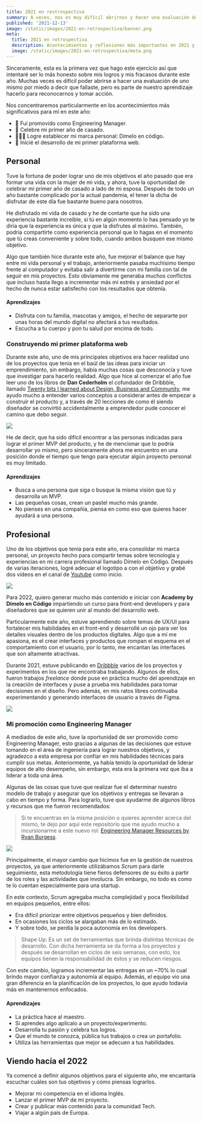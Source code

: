 ```yaml
---
title: 2021 en restrospectiva
summary: A veces, nos es muy difícil abrirnos y hacer una evaluación de nosotros mismos, ahora que está por terminar el año te comparto un poco sobre mis logros y errores que sucedieron durante 2021.
published: '2021-12-13'
image: /static/images/2021-en-retrospectiva/banner.png
meta:
  title: 2021 en retrospectiva
  description: Acontecimientos y reflexiones más importantes en 2021 y una mirada al 2022
  image: /static/images/2021-en-retrospectiva/meta.png
---
```

Sinceramente, esta es la primera vez que hago este ejercicio así que intentaré ser lo más honesto sobre  mis logros y mis fracasos durante este año. Muchas veces es difícil poder abrirse a hacer una evaluación de uno mismo por miedo a decir que fallaste, pero es parte de nuestro aprendizaje hacerlo para reconocernos y tomar acción.

Nos concentraremos particularmente en los acontecimientos más significativos para mí en este año:

- 🚀  Fuí promovido como Engineering Manager.
- 🥂  Celebre mi primer año de casado.
- 👨🏽‍💻  Logre establecer mi marca personal: Dímelo en código.
- 🌱  Inicié el desarrollo de mi primer plataforma web.

## Personal
Tuve la fortuna de poder lograr uno de mis objetivos el año pasado que era formar una vida con la mujer de mi vida, y ahora, tuve la oportunidad de celebrar mi primer año de casado a lado de mi esposa. Después de todo un año bastante complicado por la actual pandemia, el tener la dicha de disfrutar de este día fue bastante bueno para nosotros.

He disfrutado mi vida de casado y he de contarte que ha sido una experiencia bastante increíble, si tú en algún momento lo has pensado yo te diría que la experiencia es única y que la disfrutes al máximo. También, podría compartirte como experiencia personal que lo hagas en el momento que tú creas conveniente y sobre todo, cuando ambos busquen ese mismo objetivo.

Algo que también hice durante este año, fue mejorar el balance que hay entre mi vida personal y el trabajo, anteriormente pasaba muchísimo tiempo frente al computador y evitaba salir a divertirme con mi familia con tal de seguir en mis proyectos. Esto obviamente me generaba muchos conflictos que incluso hasta llego a incrementar más mi estrés y ansiedad por el hecho de nunca estar satisfecho con los resultados que obtenía.

#### Aprendizajes
- Disfruta con tu familia, mascotas y amigos, el hecho de separarte por unas horas del mundo digital no afectará a tus resultados.
- Escucha a tu cuerpo y pon tu salud por encima de todo.

### Construyendo mi primer plataforma web
Durante este año, uno de mis principales objetivos era hacer realidad uno de los proyectos que tenía en el baúl de las ideas para iniciar un emprendimiento, sin embargo, había muchas cosas que desconocía y tuve que investigar para hacerlo realidad. Algo que hice al comenzar el año fue leer uno de los libros de **Dan Cederholm** el cofundador de Dribbble, llamado [Twenty bits I learned about Design, Business and Community](https://simplebits.com/products/twenty-bits-i-learned-book), me ayudo mucho a entender varios conceptos a considerar antes de empezar a construír el producto y, a través de 20 lecciones de como él siendo diseñador se convirtió accidentalmente a emprendedor pude conocer el camino que debo seguir.

<Image
  width={976}
  height={580}
  src="/static/images/2021-en-retrospectiva/twenty-bits-book-cover.png"
  caption="Cover: Twenty bits I learned about Design, Business and Community" />

He de decir, que ha sido difícil encontrar a las personas indicadas para lograr el primer MVP del producto, y he de mencionar que lo podría desarrollar yo mismo, pero sinceramente ahora me encuentro en una posición donde el tiempo que tengo para ejecutar algún proyecto personal es muy limitado.

#### Aprendizajes
- Busca a una persona que siga o busque la misma visión que tú y desarrolla un MVP.
- Las pequeñas cosas, crean un pastel mucho más grande.
- No pienses en una compañía, piensa en como eso que quieres hacer ayudará a una persona.

## Profesional
Uno de los objetivos que tenía para este año, era consolidar mi marca personal, un proyecto hecho para compartir temas sobre tecnología y experiencias en mi carrera profesional llamado Dímelo en Código. Después de varias iteraciones, logré adecuar el logotipo a con el objetivo y grabé dos vídeos en el canal de [Youtube](https://www.youtube.com/channel/UCMcn-dkjGbCCdnos9416ZhQ) como inicio. 

<Image
  width={976}
  height={580}
  src="/static/images/2021-en-retrospectiva/dimeloencodigo-branding.png"
  caption="Logotipo para el proyecto Dímelo en Código" />

Para 2022, quiero generar mucho más contenido e iniciar con **Academy by Dímelo en Código** impartiendo un curso para front-end developers y para diseñadores que se quieren unir al mundo del desarrollo web.

Particularmente este año, estuve aprendiendo sobre temas de UX/UI para fortalecer mis habilidades en el front-end y desarrollé un ojo para ver los detalles visuales dentro de los productos digítales. Algo que a mí me apasiona, es el crear interfaces y productos que rompan el esquema en el comportamiento con el usuario, por lo tanto, me encantan las interfaces que son altamente atractivas.

Durante 2021, estuve publicando en [Dribbble](https://dribbble.com/coderdiaz) varios de los proyectos y experimentos en los que me encontraba trabajando. Algunos de ellos, fueron trabajos *freelance* donde puse en práctica mucho del aprendizaje en la creación de interfaces y puse a prueba mis habilidades para tomar decisiones en el diseño. Pero además, en mis ratos libres continuaba experimentando y generando interfaces de usuario a través de Figma.

<Image
  width={976}
  height={580}
  src="/static/images/2021-en-retrospectiva/refactoringui-codingcoach.png"
  caption="Refactoring UI: Propuesta de rediseño del sitio web Codingcoach" />

### Mi promoción como Engineering Manager
A mediados de este año, tuve la oportunidad de ser promovido como Engineering Manager, esto gracias a algunas de las decisiones que estuve tomando en el área de ingeniería para lograr nuestros objetivos, y agradezco a esta empresa por confiar en mis habilidades técnicas para cumplir sus metas. Anteriormente, ya había tenido la oportunidad de liderar equipos de alto desempeño, sin embargo, esta era la primera vez que iba a liderar a toda una área.

Algunas de las cosas que tuve que realizar fue el determinar nuestro modelo de trabajo y asegurar que los objetivos y entregas se llevaran a cabo en tiempo y forma. Para lograrlo, tuve que ayudarme de algunos libros y recursos que me fueron recomendados:

> Si te encuentras en la misma posición o quieres aprender acerca del mismo, te dejo por aquí este repositorio que me ayudo mucho a incursionarme a este nuevo rol: [Engineering Manager Resources by Ryan Burgess](https://github.com/ryanburgess/engineer-manager).

<Image
  width={976}
  height={580}
  src="/static/images/2021-en-retrospectiva/management-books.png"
  caption="Libros con los que aprendí a liderar equipos" />

Principalmente, el mayor cambio que hicimos fue en la gestión de nuestros proyectos, ya que anteriormente utilizábamos *Scrum* para darle seguimiento, esta metodología tiene fieros defensores de su éxito a partir de los roles y las actividades que involucra. Sin embargo, no todo es como te lo cuentan especialmente para una startup.

En este contexto, Scrum agregaba mucha complejidad y poca flexibilidad en equipos pequeños, entre ellos:
- Era difícil priorizar entre objetivos pequeños y bien definidos.
- En ocasiones los ciclos se alargaban más de lo estimado.
- Y sobre todo, se perdía la poca autonomía en los developers.

> Shape Up: Es un set de herramientas que brinda distintas técnicas de desarrollo. Con dicha herramienta se da forma a los proyectos y después se desarrollan en ciclos de seis semanas, con esto, los equipos tienen la responsabilidad de éstos y se reducen riesgos.

Con este cambio, logramos incrementar las entregas en un ~70% lo cual brindo mayor confianza y autonomía al equipo. Además, el equipo vio una gran diferencia en la planificación de los proyectos, lo que ayudo todavía más en mantenernos enfocados.

#### Aprendizajes
- La práctica hace al maestro.
- Si aprendes algo aplícalo a un proyecto/experimento.
- Desarrolla tu pasión y celebra tus logros.
- Que el mundo te conozca, pública tus trabajos o crea un portafolio.
- Utiliza las herramientas que mejor se adecuen a tus habilidades.

## Viendo hacía el 2022
Ya comencé a definir algunos objetivos para el siguiente año, me encantaría escuchar cuáles son tus objetivos y cómo piensas lograrlos.

- Mejorar mi competencia en el idioma Inglés.
- Lanzar el primer MVP de mi proyecto.
- Crear y publicar más contenido para la comunidad Tech.
- Viajar a algún país de Europa.